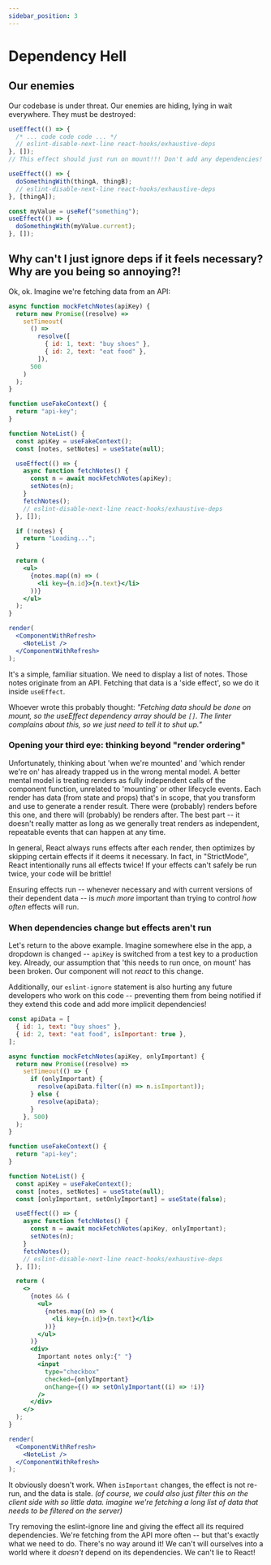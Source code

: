 ```yaml
---
sidebar_position: 3
---
```


# Dependency Hell

## Our enemies

Our codebase is under threat. Our enemies are hiding, lying in wait everywhere. They must be destroyed:

```jsx
useEffect(() => {
  /* ... code code code ... */
  // eslint-disable-next-line react-hooks/exhaustive-deps
}, []);
// This effect should just run on mount!!! Don't add any dependencies!
```

```jsx
useEffect(() => {
  doSomethingWith(thingA, thingB);
  // eslint-disable-next-line react-hooks/exhaustive-deps
}, [thingA]);
```

```jsx
const myValue = useRef("something");
useEffect(() => {
  doSomethingWith(myValue.current);
}, []);
```

## Why can't I just ignore deps if it feels necessary? Why are you being so annoying?!

Ok, ok. Imagine we're fetching data from an API:

```jsx live
async function mockFetchNotes(apiKey) {
  return new Promise((resolve) =>
    setTimeout(
      () =>
        resolve([
          { id: 1, text: "buy shoes" },
          { id: 2, text: "eat food" },
        ]),
      500
    )
  );
}

function useFakeContext() {
  return "api-key";
}

function NoteList() {
  const apiKey = useFakeContext();
  const [notes, setNotes] = useState(null);

  useEffect(() => {
    async function fetchNotes() {
      const n = await mockFetchNotes(apiKey);
      setNotes(n);
    }
    fetchNotes();
    // eslint-disable-next-line react-hooks/exhaustive-deps
  }, []);

  if (!notes) {
    return "Loading...";
  }

  return (
    <ul>
      {notes.map((n) => (
        <li key={n.id}>{n.text}</li>
      ))}
    </ul>
  );
}

render(
  <ComponentWithRefresh>
    <NoteList />
  </ComponentWithRefresh>
);
```

It's a simple, familiar situation. We need to display a list of notes.
Those notes originate from an API. Fetching that data is a 'side effect', so we do it inside
`useEffect`.

Whoever wrote this probably thought:
_"Fetching data should be done on mount, so the useEffect dependency array should be `[]`.
The linter complains about this, so we just need to tell it to shut up."_

### Opening your third eye: thinking beyond "render ordering"

Unfortunately, thinking about 'when we're mounted' and 'which render we're on' has already trapped us in the wrong mental model.
A better mental model is treating renders as fully independent calls of the component function, unrelated to 'mounting' or other lifecycle events.
Each render has data (from state and props) that's in scope, that you transform and use to generate a render result.
There were (probably) renders before this one, and there will (probably) be renders after.
The best part -- it doesn't really matter as long as we generally treat renders as independent, repeatable events that can happen at any time.

In general, React always runs effects after each render, then optimizes by skipping certain effects if it deems it necessary.
In fact, in "StrictMode", React intentionally runs all effects twice!
If your effects can't safely be run twice, your code will be brittle!

Ensuring effects run -- whenever necessary and with current versions of their dependent data -- is _much more_ important than trying to control _how often_ effects will run.

### When dependencies change but effects aren't run

Let's return to the above example. Imagine somewhere else in the app, a dropdown is changed -- `apiKey` is switched from a test key to a production key.
Already, our assumption that 'this needs to run once, on mount' has been broken. Our component will not _react_ to this change.

Additionally, our `eslint-ignore` statement is also hurting any future developers who work on this code --
preventing them from being notified if they extend this code and add more implicit dependencies!

```jsx live
const apiData = [
  { id: 1, text: "buy shoes" },
  { id: 2, text: "eat food", isImportant: true },
];

async function mockFetchNotes(apiKey, onlyImportant) {
  return new Promise((resolve) =>
    setTimeout(() => {
      if (onlyImportant) {
        resolve(apiData.filter((n) => n.isImportant));
      } else {
        resolve(apiData);
      }
    }, 500)
  );
}

function useFakeContext() {
  return "api-key";
}

function NoteList() {
  const apiKey = useFakeContext();
  const [notes, setNotes] = useState(null);
  const [onlyImportant, setOnlyImportant] = useState(false);

  useEffect(() => {
    async function fetchNotes() {
      const n = await mockFetchNotes(apiKey, onlyImportant);
      setNotes(n);
    }
    fetchNotes();
    // eslint-disable-next-line react-hooks/exhaustive-deps
  }, []);

  return (
    <>
      {notes && (
        <ul>
          {notes.map((n) => (
            <li key={n.id}>{n.text}</li>
          ))}
        </ul>
      )}
      <div>
        Important notes only:{" "}
        <input
          type="checkbox"
          checked={onlyImportant}
          onChange={() => setOnlyImportant((i) => !i)}
        />
      </div>
    </>
  );
}

render(
  <ComponentWithRefresh>
    <NoteList />
  </ComponentWithRefresh>
);
```

It obviously doesn't work. When `isImportant` changes, the effect is not re-run, and the data is stale.
_(of course, we could also just filter this on the client side with so little data.
imagine we're fetching a long list of data that needs to be filtered on the server)_

Try removing the eslint-ignore line and giving the effect all its required dependencies.
We're fetching from the API more often -- but that's exactly what we need to do. There's no way around it!
We can't will ourselves into a world where it _doesn't_ depend on its dependencies. We can't lie to React!
